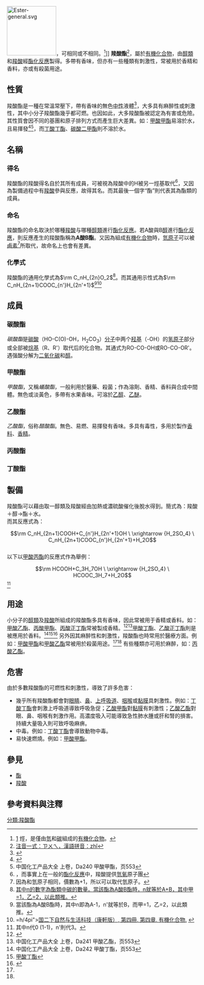 [[Image:Ester-general.svg|130px]]，可相同或不相同。<ref name="註一">[http://content.edu.tw/senior/chemistry/tp_sc/content1/number4/2/14-4.htm] {{Wayback|url=http://content.edu.tw/senior/chemistry/tp_sc/content1/number4/2/14-4.htm |date=20120108011754 }}烴，是僅由[[氫|氫]]和[[碳|碳]]組成的[[有機化合物|有機化合物]]。</ref>]]
'''羧酸酯'''<ref name="MST=H">[http://dict.revised.moe.edu.tw/cgi-bin/newDict/dict.sh?idx=dict.idx&cond=%DFn&pieceLen=50&fld=1&cat=&imgFont=1 注音一式：ㄗㄨㄟ，漢語拼音：zhǐ]{{dead link|date=2018年4月 |bot=InternetArchiveBot |fix-attempted=yes }}</ref>，屬於[[有機化合物|有機化合物]]，由[[醇類|醇類]]和[[羧酸|羧酸]]經[[酯化反應|酯化反應]]製得。多帶有香味，但亦有一些種類有刺激性，常被用於香精和香料，亦或有殺菌用途。

== 性質 ==
羧酸酯是一種在常溫常壓下，帶有香味的無色[[中性|中性]]液體<ref name="註三">{{cite book | author = 許立侖、許喆翔 | title = 《國中自然與生活科技 第四冊學習講義》P140 | publisher = 康軒文教事業}}</ref>，大多具有麻醉性或刺激性，其中小分子羧酸酯幾乎都可燃。也因如此，大多羧酸酯被認定為有害或危險。其性質會因不同的基團和原子排列方式而產生巨大差異。如：[[甲酸甲酯|甲酸甲酯]]易溶於水，且易揮發<ref name="Merck">{{Cite web |url=http://chemdat.merck.de/documents/sds/emd/deu/de/8008/800889.pdf |title=Sicherheitsdatenblatt (Merck) |accessdate=2011-05-06 |archive-date=2007-10-07 |archive-url=https://web.archive.org/web/20071007122527/http://chemdat.merck.de/documents/sds/emd/deu/de/8008/800889.pdf |dead-url=no }}</ref><ref name="zghg">中国化工产品大全 上卷，Da240 甲酸甲酯，页553</ref>，而[[丁酸丁酯|丁酸丁酯]]、[[碳酸二甲酯|碳酸二甲酯]]則不溶於水。

== 名稱 ==

=== 得名 ===
羧酸酯的羧酸得名自於其所有成員，可被視為羧酸中的H被另一烴基取代<ref name="E=mc2">，而事實上在一般的[[酯化反應|酯化反應]]中，羧酸提供[[氫氧|氫氧]]原子團</ref>，又因為製備過程中有[[羧酸|羧酸]]參與反應，故得其名。而其最後一個字“酯”則代表其為酯類的成員。

=== 命名 ===
羧酸酯的命名取決於哪種[[羧酸|羧酸]]与哪種[[醇類|醇類]]進行[[酯化反應|酯化反應]]。若A酸與B[[醇類|醇]]進行[[酯化反應|酯化反應]]，則反應產生的羧酸酯稱為'''A酸B酯'''。又因為組成[[有機化合物|有機化合物]]時，[[氫原子|氫原子]]可以被[[鹵素|鹵素]]<ref name="註1">因為和氫原子相同，價數為+1，所以可以取代氫原子。</ref>所取代，故命名上也會有差異。

=== 化學式 ===
羧酸酯的通用化學式為<math>\rm C_nH_{2n}O_2</math><ref name="二">[http://www.gzxkzy.com/Article/ShowArticle.asp?ArticleID=3525 其中n的數字為酯類中碳的數量。當該酯為A酸B酯時，n就等於A+B，其中甲=1，乙=2，以此類推。]{{Dead link|date=2020年4月 |bot=InternetArchiveBot |fix-attempted=yes }}</ref>。而其通用示性式為<math>\rm C_nH_{2n+1}COOC_{n'}H_{2n'+1}</math><ref name="2.5">當該酯為A酸B酯時，其中n即為A-1，n'就等於B，而甲=1，乙=2，以此類推。</ref><ref name="pq">=h/4pi">[http://www2.hwsh.tc.edu.tw/~optic/p-c-page.files/kb4ch4.pdf 国二下自然与生活科技（康軒版）, 第四冊. 第四章. 有機化合物.] {{webarchive|url=https://web.archive.org/web/20100827043003/http://www2.hwsh.tc.edu.tw/~optic/p-c-page.files/kb4ch4.pdf |date=2010-08-27 }}</ref>

== 成員 ==
{{seealso|分類:羧酸酯}}
=== 碳酸酯 ===
{{main|碳酸酯}}
''碳酸酯''是[[碳酸|碳酸]]（HO-C(O)-OH，H<sub>2</sub>CO<sub>3</sub>）[[分子|分子]]中两个[[羟基|羟基]]（-OH）的[[氢|氢]][[原子|原子]]部分或全部被[[烷基|烷基]]（R、R'）取代后的化合物。其通式为RO-CO-OH或RO-CO-OR'。遇强酸分解为[[二氧化碳|二氧化碳]]和[[醇|醇]]。
=== 甲酸酯 ===
{{main|甲酸酯}}
''甲酸酯''，又稱''蟻酸酯''，一般利用於醫藥、殺菌；作為溶劑、香精、香料與合成中間體。無色或淡黃色，多帶有水果香味。可溶於[[乙醇|乙醇]]、[[乙醚|乙醚]]。
=== 乙酸酯 ===
{{main|乙酸酯}}
''乙酸酯''，俗称''醋酸酯''。無色、易燃、易揮發有香味。多具有毒性，多用於製作[[香料|香料]]、[[香精|香精]]。
=== 丙酸酯 ===
{{main|丙酸酯}}
=== 丁酸酯 ===
{{main|丁酸酯}}

== 製備 ==
{{seealso|酯化反應}}
羧酸酯可以藉由取一醇類及羧酸經由加熱或濃硫酸催化後脫水得到。簡式為：羧酸＋醇→酯＋水。<br>
而其反應式為：<br>

:<math>\rm C_nH_{2n+1}COOH+C_{n'}H_{2n'+1}OH \ \xrightarrow {H_2SO_4} \ C_nH_{2n+1}COOC_{n'}H_{2n'+1}+H_2O</math><br>

以下以[[甲酸丙酯|甲酸丙酯]]的反應式作為舉例：<br>

:<math>\rm HCOOH+C_3H_7OH \ \xrightarrow {H_2SO_4} \ HCOOC_3H_7+H_2O</math><ref name="2.75">其中n代0 (1-1)，n'則代3。</ref>

== 用途 ==
小分子的[[醇類|醇類]]及[[羧酸|羧酸]]所組成的羧酸酯多具有香味，因此常被用于香精或香料。如：[[甲酸乙酯|甲酸乙酯]]、[[丙酸甲酯|丙酸甲酯]]、[[丙酸正丁酯|丙酸正丁酯]]常被製成香精。<ref name="註四">{{GESTIS|ZVG=20040|CAS=109-94-4|Datum=30. März 2008}}</ref><ref name="註五">中国化工产品大全 上卷，Da241 甲酸乙酯，页553</ref>[[甲酸丁酯|甲酸丁酯]]、[[乙酸正丁酯|乙酸正丁酯]]則是被應用於香料。<ref name="祝六">中国化工产品大全 上卷，Da242 甲酸丁酯，页553</ref><ref name="七">[http://www.chemicalbook.com/ChemicalProductProperty_CN_CB8853918.htm 甲酸丁酯]</ref><ref name="GESTIS">{{GESTIS|Name=|ZVG=13320|CAS=123-86-4|Datum=07.01.2008}}</ref> 另外因其麻醉性和刺激性，羧酸酯也時常用於醫療方面。例如：[[甲酸甲酯|甲酸甲酯]]和[[甲酸乙酯|甲酸乙酯]]常被用於殺菌用途。<ref name="zghg" /><ref name="註五" /> 有些種類亦可用於麻醉，如：[[丙酸乙酯|丙酸乙酯]]。

== 危害 ==
由於多數羧酸酯的可燃性和刺激性，導致了許多危害：
*幾乎所有羧酸酯都會對[[眼睛|眼睛]]、[[鼻|鼻]]、[[上呼吸道|上呼吸道]]、[[咽喉|咽喉]]或[[黏膜|黏膜]]具刺激性。例如：[[丁酸丁酯|丁酸丁酯]]會刺激上呼吸道導致呼吸急促；[[乙酸甲酯|乙酸甲酯]]對[[黏膜|黏膜]]有刺激性；[[乙酸乙酯|乙酸乙酯]]對眼、鼻、咽喉有刺激作用。高濃度吸入可能導致急性肺水腫或肝和腎的損害。持續大量吸入則可致呼吸麻痹。
*中毒。例如：[[丁酸丁酯|丁酸丁酯]]會導致動物中毒。
*易快速燃燒。例如：[[甲酸甲酯|甲酸甲酯]]。

== 參見 ==
*[[酯|酯]]
*[[羧酸|羧酸]]
== 參考資料與注釋 ==
{{references|2}}
{{羧酸酯}}
[[分類:羧酸酯|分類:羧酸酯]]{{Authority control}}